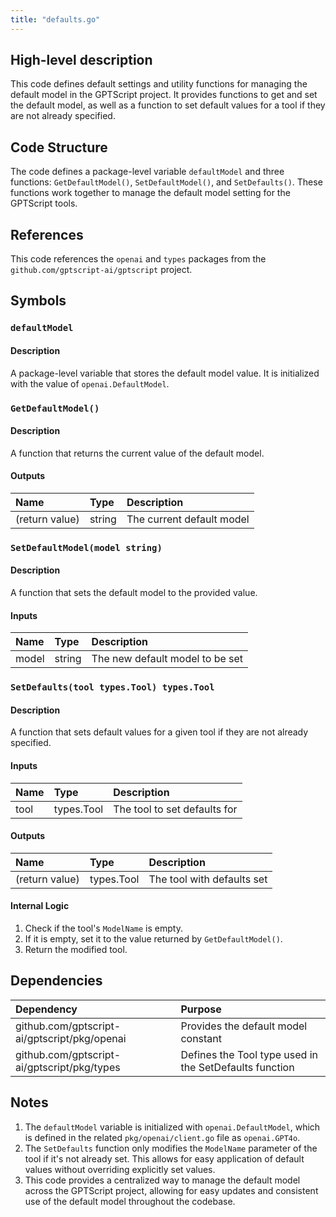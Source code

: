 ```yaml
---
title: "defaults.go"
---
```


## High-level description
This code defines default settings and utility functions for managing the default model in the GPTScript project. It provides functions to get and set the default model, as well as a function to set default values for a tool if they are not already specified.

## Code Structure
The code defines a package-level variable `defaultModel` and three functions: `GetDefaultModel()`, `SetDefaultModel()`, and `SetDefaults()`. These functions work together to manage the default model setting for the GPTScript tools.

## References
This code references the `openai` and `types` packages from the `github.com/gptscript-ai/gptscript` project.

## Symbols

### `defaultModel`
#### Description
A package-level variable that stores the default model value. It is initialized with the value of `openai.DefaultModel`.

### `GetDefaultModel()`
#### Description
A function that returns the current value of the default model.

#### Outputs
| Name | Type | Description |
|:-----|:-----|:------------|
| (return value) | string | The current default model |

### `SetDefaultModel(model string)`
#### Description
A function that sets the default model to the provided value.

#### Inputs
| Name | Type | Description |
|:-----|:-----|:------------|
| model | string | The new default model to be set |

### `SetDefaults(tool types.Tool) types.Tool`
#### Description
A function that sets default values for a given tool if they are not already specified.

#### Inputs
| Name | Type | Description |
|:-----|:-----|:------------|
| tool | types.Tool | The tool to set defaults for |

#### Outputs
| Name | Type | Description |
|:-----|:-----|:------------|
| (return value) | types.Tool | The tool with defaults set |

#### Internal Logic
1. Check if the tool's `ModelName` is empty.
2. If it is empty, set it to the value returned by `GetDefaultModel()`.
3. Return the modified tool.

## Dependencies
| Dependency | Purpose |
|:-----------|:--------|
| github.com/gptscript-ai/gptscript/pkg/openai | Provides the default model constant |
| github.com/gptscript-ai/gptscript/pkg/types | Defines the Tool type used in the SetDefaults function |

## Notes
1. The `defaultModel` variable is initialized with `openai.DefaultModel`, which is defined in the related `pkg/openai/client.go` file as `openai.GPT4o`.
2. The `SetDefaults` function only modifies the `ModelName` parameter of the tool if it's not already set. This allows for easy application of default values without overriding explicitly set values.
3. This code provides a centralized way to manage the default model across the GPTScript project, allowing for easy updates and consistent use of the default model throughout the codebase.